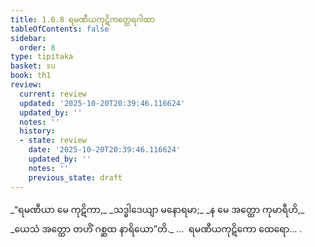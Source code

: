 ```yaml
---
title: 1.6.8 ရမဏီယကုဋိကတ္ထေရဂါထာ
tableOfContents: false
sidebar:
  order: 8
type: tipitaka
basket: su
book: th1
review:
  current: review
  updated: '2025-10-20T20:39:46.116624'
  updated_by: ''
  notes: ''
  history:
  - state: review
    date: '2025-10-20T20:39:46.116624'
    updated_by: ''
    notes: ''
    previous_state: draft
---
```



<DynamicBreadcrumb />


<ReviewStatus review={frontmatter.review} showDetails={true} />

<HypothesisAnnotation frontmatter={frontmatter} />

<Division number="58" book="th1" e="ch" v="19" p="232">

<Paragraph number="131" type="verses" book="th1">
_“ရမဏီယာ မေ ကုဋိကာ,_  
_သဒ္ဓါဒေယျာ မနောရမာ;_  
_န မေ အတ္ထော ကုမာရီဟိ,_  
_ယေသံ အတ္ထော တဟိံ ဂစ္ဆထ နာရိယော”တိ._  


</Paragraph>
</Division>

<Paragraph number="132" type="center" book="th1">
…  ရမဏီယကုဋိကော ထေရော… .
</Paragraph>